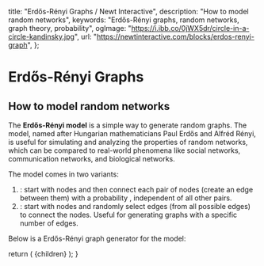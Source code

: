 
  title: "Erdős-Rényi Graphs / Newt Interactive",
  description: "How to model random networks",
  keywords: "Erdős-Rényi graphs, random networks, graph theory, probability",
  ogImage: "https://i.ibb.co/0jWX5dr/circle-in-a-circle-kandinsky.jpg",
  url: "https://newtinteractive.com/blocks/erdos-renyi-graph",
};

# Erdős-Rényi Graphs

## How to model random networks

The **Erdős-Rényi model** is a simple way to generate random graphs. The model, named after Hungarian mathematicians Paul Erdős and Alfréd Rényi, is useful for simulating and analyzing the properties of random networks, which can be compared to real-world phenomena like social networks, communication networks, and biological networks.

The model comes in two variants:

1. <MathFormula tex="G(n, p)" />: start with <MathFormula tex="n" /> nodes and then connect each pair of nodes (create an edge between them) with a probability <MathFormula tex="p" />, independent of all other pairs.
2. <MathFormula tex="G(n, M)" />: start with <MathFormula tex="n" /> nodes and randomly select <MathFormula tex="M" /> edges (from all possible edges) to connect the nodes. Useful for generating graphs with a specific number of edges.

Below is a Erdős-Rényi graph generator for the <MathFormula tex="G(n, M)" /> model:

<ErdosRenyiGNMNetworkWithProvider />

<PostArticleSubscribe />

  return (
    <MdxLayout metadata={metadata}>{children}</MdxLayout>
  );
}
